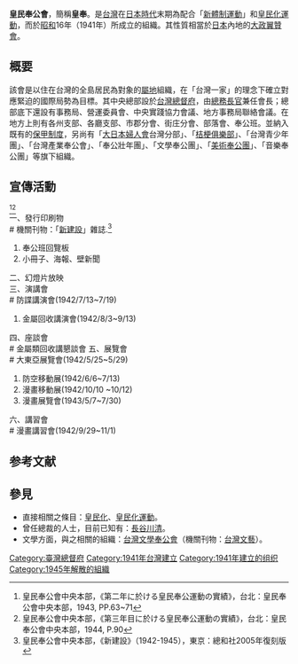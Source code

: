 {{Primarysources|time=2021-05-21T16:39:36+00:00}}
{{japanese|japanese=皇民奉公会|kana=こうみんほうこうかい|romaji=Kōmin Hōkōkai}}
{{Infobox Hokkien name
| title      = 皇民奉公會
| hanji      = 皇民奉公會
| poj        = Hông-bîn Hōng-kong-hōe
| hanlo      = 
| tl         = Hông-bîn Hōng-kong-huē
| bp         = 
| hokkienipa = 
| lm         = 
| image      = 
| image_size = 
| caption    = 
}}

'''皇民奉公會'''，簡稱'''皇奉'''。是[[台灣|台灣]]在[[台灣日治時期|日本時代]]末期為配合「[[新體制運動|新體制運動]]」和[[皇民化運動|皇民化運動]]，而於[[昭和|昭和]]16年（1941年）所成立的組織。其性質相當於[[日本|日本]]內地的[[大政翼贊會|大政翼贊會]]。

==概要==
該會是以住在台灣的全島居民為對象的[[屬地主義|屬地]]組織，在「台灣一家」的理念下確立對應緊迫的國際局勢為目標。其中央總部設於[[台灣總督府|台灣總督府]]，由[[總務長官|總務長官]]兼任會長；總部底下還設有事務局、營運委員會、中央實踐協力會議、地方事務局聯絡會議。在地方上則有各州支部、各廳支部、市郡分會、街庄分會、部落會、奉公班。並納入既有的[[保甲制度|保甲制度]]，另尚有「[[大日本婦人會|大日本婦人會]]台灣分部」、「[[桔梗俱樂部|桔梗俱樂部]]」、「台灣青少年團」、「台灣產業奉公會」、「奉公壯年團」、「文學奉公團」、「[[美術奉公團|美術奉公團]]」、「音樂奉公團」等旗下組織。

==宣傳活動== 
<ref name="皇奉二">皇民奉公會中央本部，《第二年に於ける皇民奉公運動の實績》，台北：皇民奉公會中央本部，1943, PP.63~71</ref><ref name="皇奉三">皇民奉公會中央本部，《第三年目に於ける皇民奉公運動の實績》，台北：皇民奉公會中央本部，1944, P.90</ref><br>
一、發行印刷物<br>
# 機關刊物：「[[新建設|新建設]]」雜誌.<ref name="新建設">皇民奉公會中央本部，《新建設》（1942-1945），東京：總和社2005年復刻版</ref>
# 奉公班回覽板
# 小冊子、海報、壁新聞
二、幻燈片放映<br>
三、演講會<br>
# 防諜講演會(1942/7/13~7/19)
# 金屬回收講演會(1942/8/3~9/13)
四、座談會<br>
# 金屬類回收講懇談會
五、展覽會<br>
# 大東亞展覽會(1942/5/25~5/29)
# 防空移動展(1942/6/6~7/13)
# 漫畫移動展(1942/10/10 ~10/12)
# 漫畫展覽會(1943/5/7~7/30)
六、講習會<br>
# 漫畫講習會(1942/9/29~11/1)

== 参考文献 ==
{{Reflist}}

==參見==
*直接相關之條目：[[皇民化|皇民化]]、[[皇民化運動|皇民化運動]]。
*曾任總裁的人士，目前已知有：[[長谷川清|長谷川清]]。
*文學方面，與之相關的組織：[[台灣文學奉公會|台灣文學奉公會]]（機關刊物：[[台灣文藝|台灣文藝]]）。

{{台灣日治時期歷史事件}}
{{臺灣日治時期教育}}
{{大日本帝國的新體制運動團體}}

[[Category:臺灣總督府|Category:臺灣總督府]]
[[Category:1941年台灣建立|Category:1941年台灣建立]]
[[Category:1941年建立的组织|Category:1941年建立的组织]]
[[Category:1945年解散的組織|Category:1945年解散的組織]]